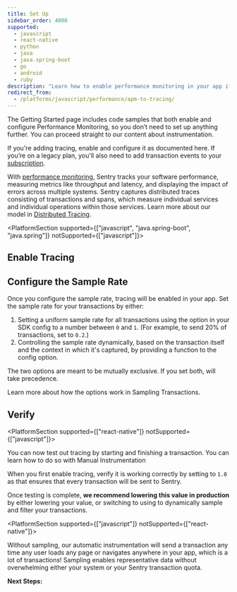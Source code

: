 ```yaml
---
title: Set Up
sidebar_order: 4000
supported:
  - javascript
  - react-native
  - python
  - java
  - java.spring-boot
  - go
  - android
  - ruby
description: "Learn how to enable performance monitoring in your app if it is not already set up."
redirect_from:
  - /platforms/javascript/performance/apm-to-tracing/
---
```


<Alert level="info" title="Do you need to set up?">

The Getting Started page includes code samples that both enable and configure Performance Monitoring, so you don’t need to set up anything further. You can proceed straight to our content about instrumentation.

If you're adding tracing, enable and configure it as documented here. If you’re on a legacy plan, you'll also need to add transaction events to your [subscription](https://sentry.io/pricing/).

</Alert>

With [performance monitoring](/product/performance/), Sentry tracks your software performance, measuring metrics like throughput and latency, and displaying the impact of errors across multiple systems. Sentry captures distributed traces consisting of transactions and spans, which measure individual services and individual operations within those services. Learn more about our model in [Distributed Tracing](/product/performance/distributed-tracing/).

<PlatformSection supported={["javascript", "java.spring-boot", "java.spring"]} notSupported={["javascript"]}>

## Enable Tracing

<PlatformContent includePath="performance/enable-tracing" />

</PlatformSection>

## Configure the Sample Rate

Once you configure the sample rate, tracing will be enabled in your app. Set the sample rate for your transactions by either:

1. Setting a uniform sample rate for all transactions using the <PlatformIdentifier name="traces-sample-rate" /> option in your SDK config to a number between `0` and `1`. (For example, to send 20% of transactions, set <PlatformIdentifier name="traces-sample-rate" /> to `0.2`.)
2. Controlling the sample rate dynamically, based on the transaction itself and the context in which it's captured, by providing a function to the <PlatformIdentifier name="traces-sampler" /> config option.

The two options are meant to be mutually exclusive. If you set both, <PlatformIdentifier name="traces-sampler" /> will take precedence.

<PlatformContent includePath="performance/configure-sample-rate" />

Learn more about how the options work in <PlatformLink to="/performance/sampling/">Sampling Transactions</PlatformLink>.

## Verify

<PlatformSection supported={["react-native"]} notSupported={["javascript"]}>

You can now test out tracing by starting and finishing a transaction. You can learn how to do so with <PlatformLink to="/performance/manual/">Manual Instrumentation</PlatformLink>

</PlatformSection>

When you first enable tracing, verify it is working correctly by setting <PlatformIdentifier name="traces-sample-rate" /> to `1.0` as that ensures that every transaction will be sent to Sentry.

Once testing is complete, **we recommend lowering this value in production** by either lowering your <PlatformIdentifier name="traces-sample-rate" /> value, or switching to using <PlatformIdentifier name="traces-sampler" /> to dynamically sample and filter your transactions.

<PlatformSection supported={["javascript"]} notSupported={["react-native"]}>

Without sampling, our automatic instrumentation will send a transaction any time any user loads any page or navigates anywhere in your app, which is a lot of transactions! Sampling enables representative data without overwhelming either your system or your Sentry transaction quota.

</PlatformSection>

**Next Steps:**

<PageGrid />
